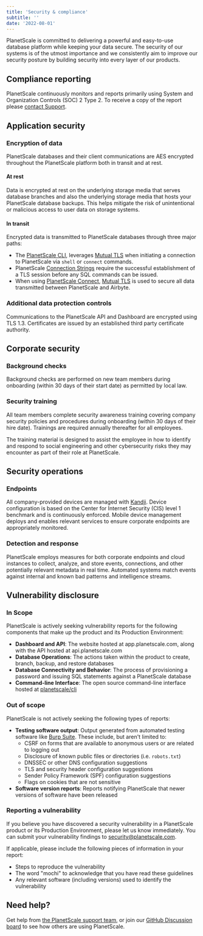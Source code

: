 ```yaml
---
title: 'Security & compliance'
subtitle: ''
date: '2022-08-01'
---
```


PlanetScale is committed to delivering a powerful and easy-to-use database
platform while keeping your data secure. The security of our systems is of
the utmost importance and we consistently aim to improve our security posture by
building security into every layer of our products.

## Compliance reporting

PlanetScale continuously monitors and reports primarily using System and Organization
Controls (SOC) 2 Type 2. To receive a copy of the report please
[contact Support](https://support.planetscale.com).

## Application security

### Encryption of data

PlanetScale databases and their client communications are AES encrypted throughout the PlanetScale platform both in transit and at rest.

#### At rest

Data is encrypted at rest on the underlying storage media that serves database branches and also the underlying storage media that hosts your PlanetScale database backups. This helps mitigate the risk of unintentional or malicious access to user data on storage systems.

#### In transit

Encrypted data is transmitted to PlanetScale databases through three major paths:

- The [PlanetScale CLI](/docs/reference/planetscale-cli), leverages [Mutual TLS](https://en.wikipedia.org/wiki/Mutual_authentication#mTLS) when initiating a connection to PlanetScale via `shell` or `connect` commands.
- PlanetScale [Connection Strings](/docs/concepts/connection-strings) require the successful establishment of a TLS session before any SQL commands can be issued.
- When using [PlanetScale Connect](/docs/integrations/airbyte), [Mutual TLS](https://en.wikipedia.org/wiki/Mutual_authentication#mTLS) is used to secure all data transmitted between PlanetScale and Airbyte.

### Additional data protection controls

Communications to the PlanetScale API and Dashboard are encrypted using TLS 1.3.
Certificates are issued by an established third party certificate authority.

## Corporate security

### Background checks

Background checks are performed on new team members during onboarding (within
30 days of their start date) as permitted by local law.

### Security training

All team members complete security awareness training covering company security
policies and procedures during onboarding (within 30 days of their hire date).
Trainings are required annually thereafter for all employees.

The training material is designed to assist the employee in how to identify and
respond to social engineering and other cybersecurity risks they may encounter
as part of their role at PlanetScale.

## Security operations

### Endpoints

All company-provided devices are managed with [Kandji](https://kandji.io).
Device configuration is based on the Center for Internet Security (CIS)
level 1 benchmark and is continuously enforced. Mobile device management
deploys and enables relevant services to ensure corporate endpoints are
appropriately monitored.

### Detection and response

PlanetScale employs measures for both corporate endpoints and cloud instances
to collect, analyze, and store events, connections, and other potentially
relevant metadata in real time. Automated systems match events against internal
and known bad patterns and intelligence streams.

## Vulnerability disclosure

### In Scope

PlanetScale is actively seeking vulnerability reports for the following components that make up the product and its Production Environment:

- **Dashboard and API**: The website hosted at app.planetscale.com, along with the API hosted at api.planetscale.com
- **Database Operations**: The actions taken within the product to create, branch, backup, and restore databases
- **Database Connectivity and Behavior**: The process of provisioning a password and issuing SQL statements against a PlanetScale database
- **Command-line Interface**: The open source command-line interface hosted at [planetscale/cli](https://github.com/planetscale/cli)

### Out of scope

PlanetScale is not actively seeking the following types of reports:

- **Testing software output**: Output generated from automated testing software like [Burp Suite](https://portswigger.net/burp). These include, but aren't limited to:
    * CSRF on forms that are available to anonymous users or are related to logging out
    * Disclosure of known public files or directories (i.e. `robots.txt`)
    * DNSSEC or other DNS configuration suggestions
    * TLS and security header configuration suggestions
    * Sender Policy Framework (SPF) configuration suggestions
    * Flags on cookies that are not sensitive
- **Software version reports**: Reports notifying PlanetScale that newer versions of software have been released

### Reporting a vulnerability

If you believe you have discovered a security vulnerability in a PlanetScale product or its Production Environment, please let us know immediately.
You can submit your vulnerability findings to [security@planetscale.com](mailto:security@planetscale.com).

If applicable, please include the following pieces of information in your report:

- Steps to reproduce the vulnerability
- The word "mochi" to acknowledge that you have read these guidelines
- Any relevant software (including versions) used to identify the vulnerability

## Need help?

Get help from [the PlanetScale support team](https://support.planetscale.com), or join our [GitHub Discussion board](https://github.com/planetscale/discussion/discussions) to see how others are using PlanetScale.
